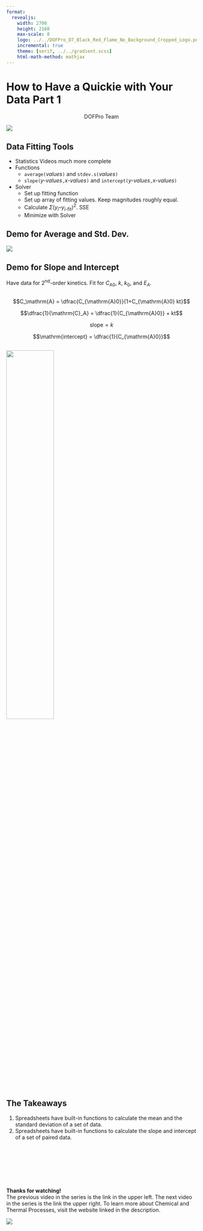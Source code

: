 ```yaml
---
format:
  revealjs:
    width: 2700
    height: 2160
    max-scale: 8
    logo: ../../DOFPro_D7_Black_Red_Flame_No_Background_Cropped_Logo.png
    incremental: true
    theme: [serif, ../../gradient.scss]
    html-math-method: mathjax
---
```


# How to Have a Quickie with Your Data Part 1

::: {style="text-align: center;"}
DOFPro Team
:::

![](../../DOFPro_D7_Black_Red_Flame_No_Background_Cropped.png){.absolute left="22%" top="-65%"}

## Data Fitting Tools

* Statistics Videos much more complete
* Functions
  * `average(`*values*`)` and `stdev.s(`*values*`)`
  * `slope(`*y-values*`,`*x-values*`)` and `intercept(`*y-values*`,`*x-values*`)`
* Solver
  * Set up fitting function
  * Set up array of fitting values. Keep magnitudes roughly equal.
  * Calculate $\Sigma{(y_i – y_{i\text{-fit}})^2}$. SSE
  * Minimize with Solver

## Demo for Average and Std. Dev.

![](DataFittingPoints.png){.absolute top=15% left=40%}

## Demo for Slope and Intercept

Have data for $2^\mathrm{nd}$-order kinetics. Fit for $C_{\mathrm{A}0}$, $k$, $k_0$, and $E_A$.

::::{.columns}
:::{.column width=50%}
:::{.fragment}
$$C_\mathrm{A} = \dfrac{C_{\mathrm{A}0}}{1+C_{\mathrm{A}0} kt}$$
:::
:::{.fragment}
$$\dfrac{1}{\mathrm{C}_A} = \dfrac{1}{C_{\mathrm{A}0}} + kt$$
:::
:::{.fragment}
$$\mathrm{slope} = k$$
:::
:::{.fragment}
$$\mathrm{intercept} = \dfrac{1}{C_{\mathrm{A}0}}$$
:::
:::
::::

![](DataFittingLinear.png){.absolute right=0% top=17.5% width=50%}


## The Takeaways

1. Spreadsheets have built-in functions to calculate the mean and the standard deviation of a set of data.
2. Spreadsheets have built-in functions to calculate the slope and intercept of a set of paired data.

#

::: {.centered}
 </br></br></br></br></br>**Thanks for watching!** </br> The previous video in the series is the link in the upper left. The next video in the series is the link the upper right. To learn more about Chemical and Thermal Processes, visit the website linked in the description.
:::

![](../../DOFPro_D7_Black_Red_Flame_No_Background_Cropped.png){.absolute left="20%" top="100%"}